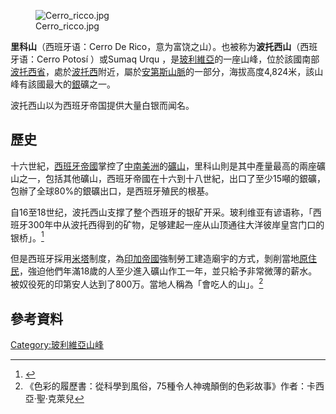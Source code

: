 [[Image:Cerro_ricco.jpg|right]]

{{Coord|19|37|8|S|65|44|59|W|display=title}}

'''里科山'''（西班牙语：Cerro De Rico，意为富饶之山）。也被称为'''波托西山'''（西班牙语：Cerro Potosí ）或Sumaq Urqu ，是[[玻利維亞|玻利維亞]]的一座山峰，位於該國南部[[波托西省|波托西省]]，處於[[波托西|波托西]]附近，屬於[[安第斯山脈|安第斯山脈]]的一部分，海拔高度4,824米，該山峰有該國最大的[[銀|銀]]礦之一。

波托西山以为西班牙帝国提供大量白银而闻名。

{{Bolivia-geo-stub}}
[[Category:玻利維亞山峰|Category:玻利維亞山峰]]

==歷史==
十六世紀，[[西班牙帝國|西班牙帝國]]掌控了[[中南美洲|中南美洲]]的[[礦山|礦山]]，里科山則是其中產量最高的兩座礦山之一，包括其他礦山，西班牙帝國在十六到十八世紀，出口了至少15噸的銀礦，包辦了全球80%的銀礦出口，是西班牙殖民的根基。

自16至18世纪，波托西山支撑了整个西班牙的银矿开采。玻利维亚有谚语称，「西班牙300年中从波托西得到的矿物，足够建起一座从山顶通往大洋彼岸皇宫门口的银桥」。<ref>{{Cite web|title=地狱般的中世纪南美最大银矿，深入矿底的冒险之旅|url=https://new.qq.com/omn/20180911/20180911A0IELQ.html|accessdate=2019-07-14|work=new.qq.com}}</ref>

但是西班牙採用[[米塔|米塔]]制度，為[[印加帝國|印加帝國]]強制勞工建造廟宇的方式，剝削當地[[原住民|原住民]]，強迫他們年滿18歲的人至少進入礦山作工一年，並只給予非常微薄的薪水。被奴役死的印第安人达到了800万。當地人稱為「會吃人的山」。<ref>《色彩的履歷書：從科學到風俗，75種令人神魂顛倒的色彩故事》作者：卡西亞·聖·克萊兒</ref>

==參考資料==
{{reflist}}